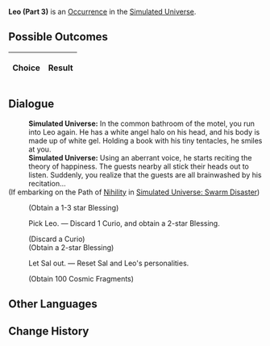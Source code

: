 {{Simulated Universe Event Infobox
|title         = Leo (Part 3)
|image         = Random Event Twin.png
|type          =
|domains_su    = Occurrence
|domains_ext   = Occurrence
|domains_swarm = 
|domains_gng   = 
|requirements  =
|prev          = {{tx}}
|next          = {{tx}}
|indexRewards  =
|characters    = 
}}
'''Leo (Part 3)''' is an [[Simulated Universe/Occurrence|Occurrence]] in the [[Simulated Universe]].

==Possible Outcomes==
{| class="article-table"
!Choice
!Result

|}

<!--
==Gameplay Notes==

-->
==Dialogue==
{{Dialogue Start}}
:'''Simulated Universe:''' In the common bathroom of the motel, you run into Leo again. He has a white angel halo on his head, and his body is made up of white gel. Holding a book with his tiny tentacles, he smiles at you.
:'''Simulated Universe:''' Using an aberrant voice, he starts reciting the theory of happiness. The guests nearby all stick their heads out to listen. Suddenly, you realize that the guests are all brainwashed by his recitation...
;(If embarking on the Path of [[Simulated Universe/Paths#Nihility|Nihility]] in [[Simulated Universe: Swarm Disaster]])
:{{SU Special Dialogue|Nihility|Mix the two personalities together.|Switch to Sal's personality and obtain 1 random Blessing.}}
:;(Obtain a 1-3 star Blessing)
:{{DIcon|Star}} Pick Leo. &mdash; Discard 1 Curio, and obtain a 2-star Blessing.
:;(Discard a Curio)
:;(Obtain a 2-star Blessing)
:{{DIcon|Star}} Let Sal out. &mdash; Reset Sal and Leo's personalities.
:;(Obtain 100 Cosmic Fragments)
{{Dialogue End}}

==Other Languages==
{{Other Languages
|en   = Leo (Part 3)
|zhs  = 里奥（其三）
|zht  = 里奧（其三）
|ja   = リオ（その3）
|ko   = 레오 (3)
|es   = Leo (III)
|fr   = Leo (partie 3)
|ru   = Лео III
|th   = Leo (3)
|vi   = Leo 3
|de   = Leo (Teil 3)
|id   = Leo (3)
|pt   = Leo (Parte 3)
}}

==Change History==
{{Change History|1.0}}
